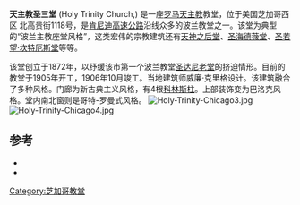 {{Infobox church
| name                   = 天主教圣三堂 
| image                  = Holy Trinity Polish Mission facade 090321.jpg
| latd                   = 41
| latm                   = 54
| lats                   = 8.4
| latNS                  = N
| longd                  = 87
| longm                  = 39
| longs                  = 46
| longEW                 = W
| coordinates            = {{coord|41|54|8.4|N|87|39|46|W|type:landmark_region:US-IL|display=title}}
| osgridref              = 
| location               = 美国芝加哥北高贵街1118号
| denomination           = [[罗马天主教|罗马天主教]]
| website                = [http://www.trojcowo.com/ Holy Trinity Polish Mission]
| founded date           = {{start date|1872}}
| founder                = Polish immigrants
| dedicated date         = {{start date|1873}}
| consecrated date       = {{start date|1909}}
| architect              = 威廉·克里格
| style                  = 波兰主教座堂风格
| groundbreaking         = {{start date|1905}}
| completed date         = {{end date|1906|10}}
| construction cost      = $200,000
}}
'''天主教圣三堂''' (Holy Trinity Church,{{lang-pl|Kościół Trójcy Świętej}}) 是一座[[罗马天主教|罗马天主教]]教堂，位于美国芝加哥西区 北高贵街1118号，是[[肯尼迪高速公路|肯尼迪高速公路]]沿线众多的波兰教堂之一。该堂为典型的“波兰主教座堂风格”，这类宏伟的宗教建筑还有[[天神之后堂_(芝加哥)|天神之后堂]]、[[圣海德薇堂_(芝加哥)|圣海德薇堂]]、[[圣若望·坎特厄斯堂_(芝加哥)|圣若望·坎特厄斯堂]]等等。

该堂创立于1872年，以纾缓该市第一个波兰教堂[[圣达尼老堂_(芝加哥)|圣达尼老堂]]的挤迫情形。目前的教堂于1905年开工，1906年10月竣工。当地建筑师威廉·克里格设计。该建筑融合了多种风格。门廊为新古典主义风格，有4根[[科林斯柱式|科林斯柱]]。上部装饰变为巴洛克风格。堂内南北窗则是哥特-罗曼式风格。
[[File:Holy-Trinity-Chicago3.jpg|thumb]]
[[File:Holy-Trinity-Chicago4.jpg|thumb]]

==参考==
*{{cite book|last = Howe|first = Jeffery|title = Houses of Worship: An Identification Guide to the History and Styles of American religious Architecture|url = https://archive.org/details/housesofworshipi0000howe|publisher = Thunder Bay Press|location=|year = 2003|language=}}
*{{cite book|last = McNamara|first = Denis R.|title = Heavenly City: The Architectural Tradition of Catholic Chicago
|publisher = Liturgy Training Publications|location=|year = 2005}}
[[Category:芝加哥教堂|Category:芝加哥教堂]]
